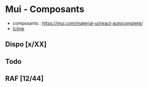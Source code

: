 
<Meta title='mui/Docs' />

# Mui - Composants

- composants : <a href="https://mui.com/material-ui/react-autocomplete/" target="_black">https://mui.com/material-ui/react-autocomplete/</a>
- [Icône](https://mui.com/material-ui/icons/)

## Dispo [x/XX]


## Todo


## RAF [12/44]
